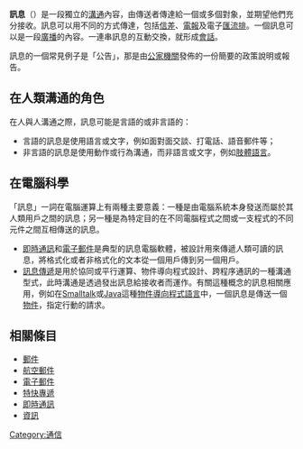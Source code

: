 {{NoteTA|G1=IT}}
{{Not|資訊}}
{{无来源|time=2022-4-18}}
{{redirect2|消息|蘋果公司的即時通訊軟體|訊息 (應用程式)}}
{{各地中文名
 | t     = 1 
 | name  = message
 | cn    = 消息、信息
 | tw    = 訊息
 | hk    = 訊息
}}

'''訊息'''（{{lang-fr|Message}}）是一段獨立的[[溝通|溝通]]內容，由傳送者傳達給一個或多個對象，並期望他們充分接收。訊息可以用不同的方式傳達，包括[[信差|信差]]、[[電報|電報]]及電子[[匯流排|匯流排]]。一個訊息可以是一段[[廣播|廣播]]的內容。一連串訊息的互動交換，就形成[[會話|會話]]。

訊息的一個常見例子是「公告」，那是由[[公家|公家]][[機關|機關]]發佈的一份簡要的政策說明或報告。

==在人類溝通的角色==
在人與人溝通之際，訊息可能是言語的或非言語的：
* 言語的訊息是使用語言或文字，例如面對面交談、打電話、語音郵件等；
* 非言語的訊息是使用動作或行為溝通，而非語言或文字，例如[[肢體語言|肢體語言]]。 

==在電腦科學==
「訊息」一詞在電腦運算上有兩種主要意義：一種是由電腦系統本身發送而屬於其人類用戶之間的訊息；另一種是為特定目的在不同電腦程式之間或一支程式的不同元件之間互相傳送的訊息。
* [[即時通訊|即時通訊]]和[[電子郵件|電子郵件]]是典型的訊息電腦軟體，被設計用來傳遞人類可讀的訊息，將格式化或者非格式化的文本從一個用戶傳到另一個用戶。 
* [[訊息傳遞_(軟體)|訊息傳遞]]是用於協同或平行運算、物件導向程式設計、跨程序通訊的一種溝通型式，此時溝通是透過發出訊息給接收者而運作。有關這種概念的訊息相關應用，例如在[[Smalltalk|Smalltalk]]或[[Java|Java]]這種[[物件導向程式語言|物件導向程式語言]]中，一個訊息是傳送一個[[物件_(電腦科學)|物件]]，指定行動的請求。

==相關條目==
* [[郵件|郵件]]
* [[航空郵件|航空郵件]]
* [[電子郵件|電子郵件]]
* [[特快專遞|特快專遞]]
* [[即時通訊|即時通訊]]
* [[資訊|資訊]]

[[Category:通信|Category:通信]]